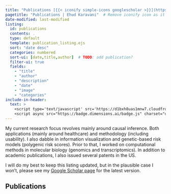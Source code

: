 ```yaml
---
title: "Publications [{{< iconify simple-icons googlescholar >}}](https://scholar.google.com/citations?user=KAzt_pYAAAAJ&hl=en)"
pagetitle: "Publications | Ehud Karavani"  # Remove iconify icon as it is rendered as the actual text
date-modified: last-modified
listing: 
  id: publications
  contents: .
  type: default
  template: publication_listing.ejs
  sort: "date desc"
  categories: numbered
  sort-ui: [date,title,author]  # TODO: add publication?
  filter-ui: true
  fields: 
    - "title"
    - "author"
    - "description"
    - "date"
    - "image"
    - "categories"
include-in-header: 
  text: >
    <script type='text/javascript' src='https://d1bxh8uas1mnw7.cloudfront.net/assets/embed.js'></script>  
    <script async src="https://badge.dimensions.ai/badge.js" charset="utf-8"></script> 
---
```


My current research focus revolves mainly around causal inference.
Both applications (mainly around healthcare) and methodology (including usability).
I also dabble in information visualization and genetic-based risk models (polygenic risk scores).
Prior to that, I worked on computational methods in molecular biology (genomics and transcriptomics).
In addition to academic publications, I also issued several patents in the US.

I will do my best to keep this listing updated,
but in the plausible case I won't,
please see my [Google Scholar page](https://scholar.google.com/citations?user=KAzt_pYAAAAJ&hl=en)
for the latest version.

## Publications
<!-- :::{#publications}
::: -->
